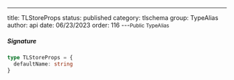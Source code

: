 ---
title: TLStoreProps
status: published
category: tlschema
group: TypeAlias
author: api
date: 06/23/2023
order: 116
---<Small>Public TypeAlias</Small>




##### Signature


```ts
type TLStoreProps = {
  defaultName: string
}
```

